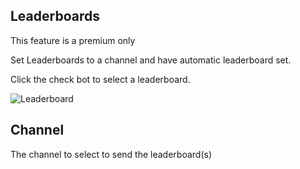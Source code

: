 ## Leaderboards

<Callout type="info" emoji="ℹ️">
  This feature is a premium only
</Callout>

Set Leaderboards to a channel and have automatic leaderboard set.

Click the check bot to select a leaderboard.

![Leaderboard](/leaderboard.png)

## Channel
The channel to select to send the leaderboard(s)
